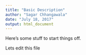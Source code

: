 ```yaml
---
title: "Basic Description"
author: "Sagar Chhangawala"
date: "July 18, 2017"
output: html_document
---
```


Here's some stuff to start things off. 

Lets edit this file
